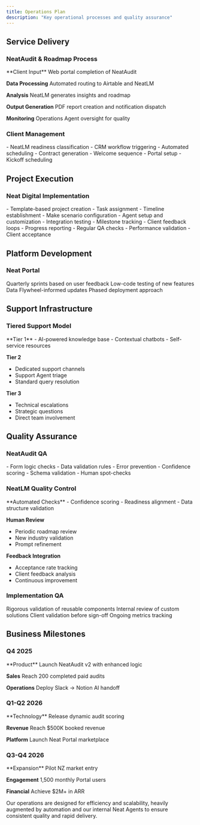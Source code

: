 ```yaml
---
title: Operations Plan
description: "Key operational processes and quality assurance"
---
```


## Service Delivery

### NeatAudit & Roadmap Process
<Steps>
  **Client Input**
  Web portal completion of NeatAudit

  **Data Processing**
  Automated routing to Airtable and NeatLM

  **Analysis**
  NeatLM generates insights and roadmap

  **Output Generation**
  PDF report creation and notification dispatch

  **Monitoring**
  Operations Agent oversight for quality
</Steps>

### Client Management
<CardGroup cols={2}>
  <Card title="Lead Processing" icon="user-plus">
    - NeatLM readiness classification
    - CRM workflow triggering
    - Automated scheduling
  </Card>
  <Card title="Onboarding" icon="rocket">
    - Contract generation
    - Welcome sequence
    - Portal setup
    - Kickoff scheduling
  </Card>
</CardGroup>

## Project Execution

### Neat Digital Implementation
<CardGroup cols={2}>
  <Card title="Project Setup" icon="folder-open">
    - Template-based project creation
    - Task assignment
    - Timeline establishment
  </Card>
  <Card title="Deployment" icon="code">
    - Make scenario configuration
    - Agent setup and customization
    - Integration testing
  </Card>
  <Card title="Monitoring" icon="gauge">
    - Milestone tracking
    - Client feedback loops
    - Progress reporting
  </Card>
  <Card title="Quality Control" icon="check-double">
    - Regular QA checks
    - Performance validation
    - Client acceptance
  </Card>
</CardGroup>

## Platform Development

### Neat Portal
<CardGroup cols={2}>
  <Card title="Development Cycle" icon="code">
    Quarterly sprints based on user feedback
  </Card>
  <Card title="Prototyping" icon="puzzle-piece">
    Low-code testing of new features
  </Card>
  <Card title="Content Creation" icon="pen">
    Data Flywheel-informed updates
  </Card>
  <Card title="Feature Rollout" icon="rocket">
    Phased deployment approach
  </Card>
</CardGroup>

## Support Infrastructure

### Tiered Support Model
<Steps>
  **Tier 1**
  - AI-powered knowledge base
  - Contextual chatbots
  - Self-service resources

  **Tier 2**
  - Dedicated support channels
  - Support Agent triage
  - Standard query resolution

  **Tier 3**
  - Technical escalations
  - Strategic questions
  - Direct team involvement
</Steps>

## Quality Assurance

### NeatAudit QA
<CardGroup cols={2}>
  <Card title="Input Validation" icon="check-circle">
    - Form logic checks
    - Data validation rules
    - Error prevention
  </Card>
  <Card title="Output Verification" icon="magnifying-glass">
    - Confidence scoring
    - Schema validation
    - Human spot-checks
  </Card>
</CardGroup>

### NeatLM Quality Control
<Steps>
  **Automated Checks**
  - Confidence scoring
  - Readiness alignment
  - Data structure validation

  **Human Review**
  - Periodic roadmap review
  - New industry validation
  - Prompt refinement

  **Feedback Integration**
  - Acceptance rate tracking
  - Client feedback analysis
  - Continuous improvement
</Steps>

### Implementation QA
<CardGroup cols={2}>
  <Card title="Template Testing" icon="vial">
    Rigorous validation of reusable components
  </Card>
  <Card title="Peer Review" icon="users">
    Internal review of custom solutions
  </Card>
  <Card title="User Testing" icon="user-check">
    Client validation before sign-off
  </Card>
  <Card title="Performance Monitoring" icon="chart-line">
    Ongoing metrics tracking
  </Card>
</CardGroup>

## Business Milestones

### Q4 2025
<Steps>
  **Product**
  Launch NeatAudit v2 with enhanced logic

  **Sales**
  Reach 200 completed paid audits

  **Operations**
  Deploy Slack → Notion AI handoff
</Steps>

### Q1-Q2 2026
<Steps>
  **Technology**
  Release dynamic audit scoring

  **Revenue**
  Reach $500K booked revenue

  **Platform**
  Launch Neat Portal marketplace
</Steps>

### Q3-Q4 2026
<Steps>
  **Expansion**
  Pilot NZ market entry

  **Engagement**
  1,500 monthly Portal users

  **Financial**
  Achieve $2M+ in ARR
</Steps>

<Note>
Our operations are designed for efficiency and scalability, heavily augmented by automation and our internal Neat Agents to ensure consistent quality and rapid delivery.
</Note>